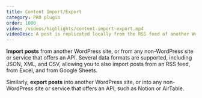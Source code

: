 ```yaml
---
title: Content Import/Export
category: PRO plugin
order: 1000
video: /videos/highlights/content-import-export.mp4
videoDesc: A post is replicated locally from the RSS feed of another WordPress site.
---
```


**Import posts** from another WordPress site, or from any non-WordPress site or service that offers an API. Several data formats are supported, including JSON, XML, and CSV, allowing you to also import posts from an RSS feed, from Excel, and from Google Sheets.

Similarly, **export posts** into another WordPress site, or into any non-WordPress site or service that offers an API, such as Notion or AirTable.
